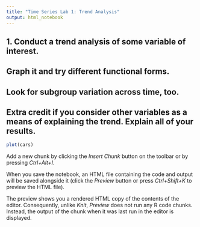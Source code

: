 ```yaml
---
title: "Time Series Lab 1: Trend Analysis"
output: html_notebook
---
```



## 1. Conduct a trend analysis of some variable of interest.   
## Graph it and try different functional forms.   
## Look for subgroup variation across time, too.   
## Extra credit if you consider other variables as a means of explaining the trend. Explain all of your results.

```r
plot(cars)

```

Add a new chunk by clicking the *Insert Chunk* button on the toolbar or by pressing *Ctrl+Alt+I*.

When you save the notebook, an HTML file containing the code and output will be saved alongside it (click the *Preview* button or press *Ctrl+Shift+K* to preview the HTML file).

The preview shows you a rendered HTML copy of the contents of the editor. Consequently, unlike *Knit*, *Preview* does not run any R code chunks. Instead, the output of the chunk when it was last run in the editor is displayed.

